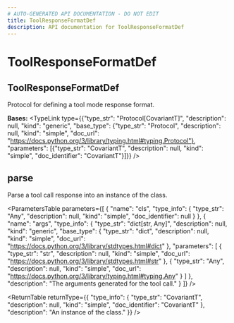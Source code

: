 ```yaml
---
# AUTO-GENERATED API DOCUMENTATION - DO NOT EDIT
title: ToolResponseFormatDef
description: API documentation for ToolResponseFormatDef
---
```


# ToolResponseFormatDef

## <ApiType type="Class" path="response_formatting/decorator/ToolResponseFormatDef" symbolName="ToolResponseFormatDef" /> ToolResponseFormatDef

Protocol for defining a tool mode response format.

**Bases:** 
<TypeLink type={{"type_str": "Protocol[CovariantT]", "description": null, "kind": "generic", "base_type": {"type_str": "Protocol", "description": null, "kind": "simple", "doc_url": "https://docs.python.org/3/library/typing.html#typing.Protocol"}, "parameters": [{"type_str": "CovariantT", "description": null, "kind": "simple", "doc_identifier": "CovariantT"}]}} />

## <ApiType type="Function" path="response_formatting/decorator/ToolResponseFormatDef" symbolName="parse" /> parse

Parse a tool call response into an instance of the class.

<ParametersTable
  parameters={[
  {
    "name": "cls",
    "type_info": {
      "type_str": "Any",
      "description": null,
      "kind": "simple",
      "doc_identifier": null
    }
  },
  {
    "name": "args",
    "type_info": {
      "type_str": "dict[str, Any]",
      "description": null,
      "kind": "generic",
      "base_type": {
        "type_str": "dict",
        "description": null,
        "kind": "simple",
        "doc_url": "https://docs.python.org/3/library/stdtypes.html#dict"
      },
      "parameters": [
        {
          "type_str": "str",
          "description": null,
          "kind": "simple",
          "doc_url": "https://docs.python.org/3/library/stdtypes.html#str"
        },
        {
          "type_str": "Any",
          "description": null,
          "kind": "simple",
          "doc_url": "https://docs.python.org/3/library/typing.html#typing.Any"
        }
      ]
    },
    "description": "The arguments generated for the tool call."
  }
]}
/>

<ReturnTable
  returnType={{
  "type_info": {
    "type_str": "CovariantT",
    "description": null,
    "kind": "simple",
    "doc_identifier": "CovariantT"
  },
  "description": "An instance of the class."
}}
/>


